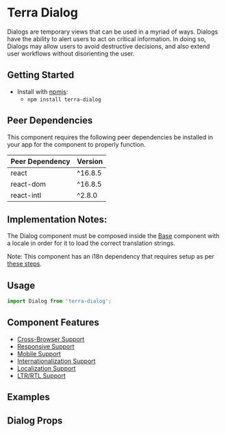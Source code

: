 


<Badge />

# Terra Dialog

Dialogs are temporary views that can be used in a myriad of ways. Dialogs have the ability to alert users to act on critical information. In doing so, Dialogs may allow users to avoid destructive decisions, and also extend user workflows without disorienting the user.

## Getting Started

- Install with [npmjs](https://www.npmjs.com):
  - `npm install terra-dialog`

<!-- AUTO-GENERATED-CONTENT:START Peer Dependencies -->
## Peer Dependencies

This component requires the following peer dependencies be installed in your app for the component to properly function.

| Peer Dependency | Version |
|-|-|
| react | ^16.8.5 |
| react-dom | ^16.8.5 |
| react-intl | ^2.8.0 |

<!-- AUTO-GENERATED-CONTENT:END -->

## Implementation Notes:

The Dialog component must be composed inside the [Base][1] component with a locale in order for it to load the correct translation strings.

[1]: https://engineering.cerner.com/terra-core/components/terra-base/base/base

Note: This component has an i18n dependency that requires setup as per [these steps](https://github.com/cerner/terra-core/#internationalization-i18n).

## Usage

```jsx
import Dialog from 'terra-dialog';
```

## Component Features

 * [Cross-Browser Support](https://engineering.cerner.com/terra-ui/contributing/terra-ui/component-standards#cross-browser-support)
 * [Responsive Support](https://engineering.cerner.com/terra-ui/contributing/terra-ui/component-standards#responsive-support)
 * [Mobile Support](https://engineering.cerner.com/terra-ui/contributing/terra-ui/component-standards#mobile-support)
 * [Internationalization Support](https://engineering.cerner.com/terra-ui/contributing/terra-ui/component-standards#internationalization-i18n-support)
 * [Localization Support](https://engineering.cerner.com/terra-ui/contributing/terra-ui/component-standards#internationalization-i18n-support)
 * [LTR/RTL Support](https://engineering.cerner.com/terra-ui/contributing/terra-ui/component-standards#ltr--rtl-support)

## Examples
<DialogDefault title="Dialog - Default" />
<DialogLongContent title="Dialog - Long Content" />
<DialogNoClose title="Dialog - No Close Button" />

## Dialog Props
<DialogPropsTable />
